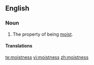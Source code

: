 ==English==

===Noun===
{{en-noun|-}}

#The property of being [[moist]].

====Translations====
{{trans-top|moistness}}
{{trans-mid}}
{{trans-bottom}}

[[te:moistness]]
[[vi:moistness]]
[[zh:moistness]]